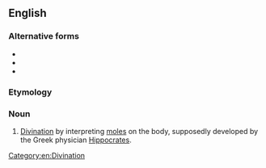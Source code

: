 ==English==

===Alternative forms===
* {{l|en|moleoscopy}}
* {{l|en|moleosophy}}
* {{l|en|maculomancy}}

===Etymology===
{{af|en|mole|-o-|-mancy}}

===Noun===
{{en-noun|-}}

# [[divination|Divination]] by interpreting [[mole]]s on the body, supposedly developed by the Greek physician [[Hippocrates]].

[[Category:en:Divination]]